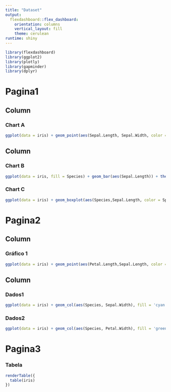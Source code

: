 ```yaml
---
title: "Dataset"
output: 
  flexdashboard::flex_dashboard:
    orientation: columns
    vertical_layout: fill
    theme: cerulean
runtime: shiny
---
```


```r
library(flexdashboard)
library(ggplot2)
library(plotly)
library(gapminder)
library(dplyr)
```

Pagina1
===

Column {data-width=650}
-----------------------------------------------------------------------

### Chart A

```r
ggplot(data = iris) + geom_point(aes(Sepal.Length, Sepal.Width, color = Species)) + theme_bw()
```

Column {data-width=350}
-----------------------------------------------------------------------

### Chart B

```r
ggplot(data = iris, fill = Species) + geom_bar(aes(Sepal.Length)) + theme_bw()
```

### Chart C

```r
ggplot(data = iris) + geom_boxplot(aes(Species,Sepal.Length, color = Species)) + theme_bw()
```

Pagina2
===

Column
---

### Gráfico 1
```r
ggplot(data = iris) + geom_point(aes(Petal.Length,Sepal.Length, color = Species)) + theme_bw()
```

Column {.tabset}
---

### Dados1
```r
ggplot(data = iris) + geom_col(aes(Species, Sepal.Width), fill = 'cyan')  + theme_bw()
```

### Dados2
```r
ggplot(data = iris) + geom_col(aes(Species, Petal.Width), fill = 'green')  + theme_bw()
```


Pagina3
===

### Tabela

```r
renderTable({
  table(iris)
})

```

